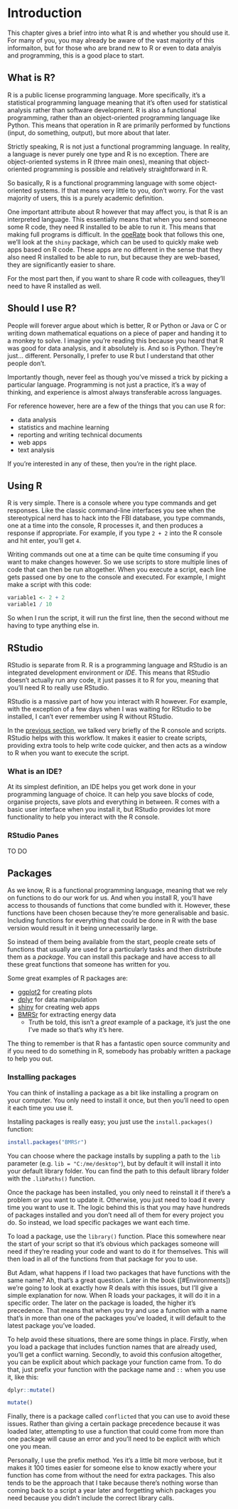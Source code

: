 # Introduction

This chapter gives a brief intro into what R is and whether you should use it. For many of you, you may already be aware of the vast majority of this informaiton, but for those who are brand new to R or even to data analyis and programming, this is a good place to start.

## What is R?

R is a public license programming language. More specifically, it's a statistical programming language meaning that it's often used for statistical analysis rather than software development. R is also a functional programming, rather than an object-oriented programming language like Python. This means that operation in R are primarily performed by functions (input, do something, output), but more about that later.

Strictly speaking, R is not just a functional programming language. In reality, a language is never purely one type and R is no exception. There are object-oriented systems in R (three main ones), meaning that object-oriented programming is possible and relatively straightforward in R.

So basically, R is a functional programming language with some object-oriented systems. If that means very little to you, don't worry. For the vast majority of users, this is a purely academic definition.

One important attribute about R however that may affect you, is that R is an interpreted language. This essentially means that when you send someone some R code, they need R installed to be able to run it. This means that making full programs is difficult. In the [opeRate](https://operate.arawles.co.uk) book that follows this one, we'll look at the `shiny` package, which can be used to quickly make web apps based on R code. These apps are no different in the sense that they also need R installed to be able to run, but because they are web-based, they are significantly easier to share.

For the most part then, if you want to share R code with colleagues, they'll need to have R installed as well.

## Should I use R?

People will forever argue about which is better, R or Python or Java or C or writing down mathematical equations on a piece of paper and handing it to a monkey to solve. I imagine you're reading this because you heard that R was good for data analysis, and it absolutely is. And so is Python. They're just... different. Personally, I prefer to use R but I understand that other people don't.

Importantly though, never feel as though you've missed a trick by picking a particular language. Programming is not just a practice, it's a way of thinking, and experience is almost always transferable across languages.

For reference however, here are a few of the things that you can use R for:

* data analysis
* statistics and machine learning
* reporting and writing technical documents
* web apps
* text analysis

If you're interested in any of these, then you're in the right place.

## Using R

R is very simple. There is a console where you type commands and get responses. Like the classic command-line interfaces you see when the stereotypical nerd has to hack into the FBI database, you type commands, one at a time into the console, R processes it, and then produces a response if appropriate. For example, if you type `2 + 2` into the R console and hit enter, you'll get `4`.

Writing commands out one at a time can be quite time consuming if you want to make changes however. So we use scripts to store multiple lines of code that can then be run altogether. When you execute a script, each line gets passed one by one to the console and executed. For example, I might make a script with this code:

```r
variable1 <- 2 + 2
variable1 / 10
```

So when I run the script, it will run the first line, then the second without me having to type anything else in.

## RStudio

RStudio is separate from R. R is a programming language and RStudio is an integrated development environment or *IDE*. This means that RStudio doesn't actually run any code, it just passes it to R for you, meaning that you'll need R to really use RStudio.


RStudio is a massive part of how you interact with R however. For example, with the exception of a few days when I was waiting for RStudio to be installed, I can't ever remember using R without RStudio.

In the [previous section](#using-r), we talked very briefly of the R console and scripts. RStudio helps with this workflow. It makes it easier to create scripts, providing extra tools to help write code quicker, and then acts as a window to R when you want to execute the script.

### What is an IDE?

At its simplest definition, an IDE helps you get work done in your programming language of choice. It can help you save blocks of code, organise projects, save plots and everything in between. R comes with a basic user interface when you install it, but RStudio provides lot more functionality to help you interact with the R console.

### RStudio Panes

TO DO

## Packages

As we know, R is a functional programming language, meaning that we rely on functions to do our work for us. And when you install R, you'll have access to thousands of functions that come bundled with it. However, these functions have been chosen because they're more generalisable and basic. Including functions for everything that could be done in R with the base version would result in it being unnecessarily large.

So instead of them being available from the start, people create sets of functions that usually are used for a particularly tasks and then distribute them as a *package*. You can install this package and have access to all these great functions that someone has written for you.

Some great examples of R packages are:

* [ggplot2](https://ggplot2.tidyverse.org/) for creating plots
* [dplyr](https://dplyr.tidyverse.org/) for data manipulation
* [shiny](https://shiny.rstudio.com/) for creating web apps
* [BMRSr](http://bmrsr.arawles.co.uk) for extracting energy data   
   + Truth be told, this isn't a *great* example of a package, it's just the one I've made so that's why it's here.

The thing to remember is that R has a fantastic open source community and if you need to do something in R, somebody has probably written a package to help you out. 

### Installing packages

You can think of installing a package as a bit like installing a program on your computer. You only need to install it once, but then you'll need to open it each time you use it.

Installing packages is really easy; you just use the `install.packages()` function:

```r
install.packages("BMRSr")
```

You can choose where the package installs by suppling a path to the `lib` parameter (e.g. `lib = "C:/me/desktop"`), but by default it will install it into your default library folder. You can find the path to this default library folder with the `.libPaths()` function.

Once the package has been installed, you only need to reinstall it if there's a problem or you want to update it. Otherwise, you just need to load it every time you want to use it. The logic behind this is that you may have hundreds of packages installed and you don't need all of them for every project you do. So instead, we load specific packages we want each time.

To load a package, use the `library()` function. Place this somewhere near the start of your script so that it's obvious which packages someone will need if they're reading your code and want to do it for themselves. This will then load in all of the functions from that package for you to use.

But Adam, what happens if I load two packages that have functions with the same name? Ah, that's a great question. Later in the book ([#Environments]) we're going to look at exactly how R deals with this issues, but I'll give a simple explanation for now. When R loads your packages, it will do it in a specific order. The later on the package is loaded, the higher it's precedence. That means that when you try and use a function with a name that's in more than one of the packages you've loaded, it will default to the latest package you've loaded.

To help avoid these situations, there are some things in place. Firstly, when you load a package that includes function names that are already used, you'll get a conflict warning. Secondly, to avoid this confusion altogether, you can be explicit about which package your function came from. To do that, just prefix your function with the package name and `::` when you use it, like this:

```r
dplyr::mutate()

mutate()
```

Finally, there is a package called `conflicted` that you can use to avoid these issues. Rather than giving a certain package precedence because it was loaded later, attempting to use a function that could come from more than one package will cause an error and you'll need to be explicit with which one you mean.

Personally, I use the prefix method. Yes it's a little bit more verbose, but it makes it 100 times easier for someone else to know exactly where your function has come from without the need for extra packages. This also tends to be the approach that I take because there's nothing worse than coming back to a script a year later and forgetting which packages you need because you didn't include the correct library calls.
